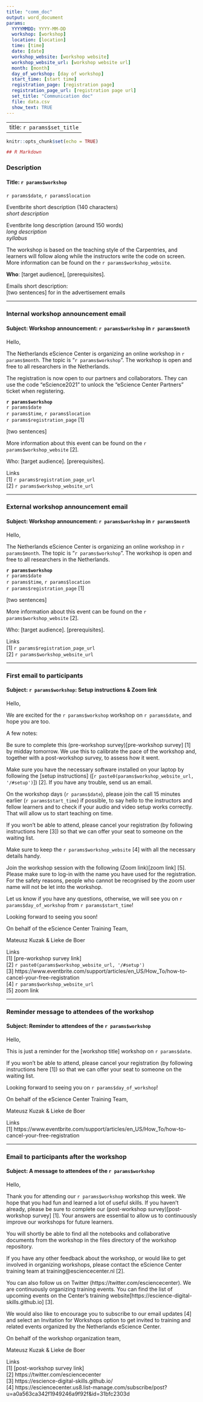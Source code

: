 ```yaml
---
title: "comm_doc"
output: word_document
params:
  YYYYMMDD: YYYY-MM-DD
  workshop: [workshop]
  location: [location]
  time: [time]
  date: [date]
  workshop_website: [workshop website]
  workshop_website_url: [workshop website url]
  month: [month]
  day_of_workshop: [day of workshop]
  start_time: [start time]
  registration_page: [registration page]
  registration_page_url: [registration page url]
  set_title: "Communication doc"
  file: data.csv
  show_text: TRUE
---
```


---
title: `r params$set_title`
---


```r
knitr::opts_chunk$set(echo = TRUE)

## R Markdown

```

### Description  
#### Title: `r params$workshop`  
`r params$date`, `r params$location`  


Eventbrite short description (140 characters)  
*short description*  
  
Eventbrite long description (around 150 words)  
*long description*  
*syllabus*  
  
The workshop is based on the teaching style of the Carpentries, and learners will follow along while the instructors write the code on screen. More information can be found on the `r params$workshop_website`.  
  
**Who**: [target audience], [prerequisites].  
  
Emails short description:  
[two sentences] for in the advertisement emails
  
------  

### Internal workshop announcement email  
#### Subject: Workshop announcement: `r params$workshop` in `r params$month`  

Hello,  

The Netherlands eScience Center is organizing an online workshop in `r params$month`. The topic is “`r params$workshop`”. The workshop is open and free to all researchers in the Netherlands. 

The registration is now open to our partners and collaborators. They can use the code "eScience2021" to unlock the “eScience Center Partners” ticket when registering. 

**`r params$workshop`**  
`r params$date`  
`r params$time`, `r params$location`  
`r params$registration_page` [1]  

[two sentences]

More information about this event can be found on the `r params$workshop_website` [2]. 

Who: [target audience]. [prerequisites].  
  
Links  
[1] `r params$registration_page_url`  
[2] `r params$workshop_website_url`  

---  

### External workshop announcement email 
#### Subject: Workshop announcement: `r params$workshop` in `r params$month`

Hello,  

The Netherlands eScience Center is organizing an online workshop in `r params$month`. The topic is “`r params$workshop`”. The workshop is open and free to all researchers in the Netherlands. 

**`r params$workshop`**  
`r params$date`  
`r params$time`, `r params$location`  
`r params$registration_page` [1]  

[two sentences]

More information about this event can be found on the `r params$workshop_website` [2]. 

Who: [target audience]. [prerequisites].  
  
  
Links  
[1] `r params$registration_page_url`  
[2] `r params$workshop_website_url`  

---

### First email to participants
#### Subject: `r params$workshop`: Setup instructions & Zoom link

Hello,

We are excited for the `r params$workshop` workshop on `r params$date`, and hope you are too. 

A few notes:

Be sure to complete this (pre-workshop survey)[pre-workshop survey] [1] by midday tomorrow. We use this to calibrate the pace of the workshop and, together with a post-workshop survey, to assess how it went.

Make sure you have the necessary software installed on your laptop by following the [setup instructions] ([`r paste0(params$workshop_website_url, '/#setup')`]) [2]. If you have any trouble, send us an email.

On the workshop days (`r params$date`), please join the call 15 minutes earlier (`r params$start_time`) if possible, to say hello to the instructors and fellow learners and to check if your audio and video setup works correctly. That will allow us to start teaching on time.

If you won’t be able to attend, please cancel your registration (by following instructions here [3])  so that we can offer your seat to someone on the waiting list.

Make sure to keep the `r params$workshop_website` [4] with all the necessary details handy.  

Join the workshop session with the following (Zoom link)[zoom link] [5]. Please make sure to log-in with the name you have used for the registration. For the safety reasons, people who cannot be recognised by the zoom user name will not be let into the workshop.

Let us know if you have any questions, otherwise, we will see you on `r params$day_of_workshop` from `r params$start_time`! 

Looking forward to seeing you soon!

On behalf of the eScience Center Training Team,

Mateusz Kuzak & Lieke de Boer


Links  
[1] [pre-workshop survey link]  
[2] `r paste0(params$workshop_website_url, '/#setup')`  
[3] https://www.eventbrite.com/support/articles/en_US/How_To/how-to-cancel-your-free-registration  
[4] `r params$workshop_website_url`  
[5] zoom link  

------

### Reminder message to attendees of the workshop
#### Subject: Reminder to attendees of the `r params$workshop`

Hello,

This is just a reminder for the [workshop title] workshop on `r params$date`.

If you won’t be able to attend, please cancel your registration (by following instructions here [1])  so that we can offer your seat to someone on the waiting list.

Looking forward to seeing you on `r params$day_of_workshop`!

On behalf of the eScience Center Training Team,

Mateusz Kuzak & Lieke de Boer

Links  
[1] https://www.eventbrite.com/support/articles/en_US/How_To/how-to-cancel-your-free-registration  

--------
### Email to participants after the workshop
#### Subject: A message to attendees of the `r params$workshop`
  
Hello,  

Thank you for attending our `r params$workshop` workshop this week. We hope that you had fun and learned a lot of useful skills.
If you haven’t already, please be sure to complete our (post-workshop survey)[post-workshop survey] [1]. Your answers are essential to allow us to continuously improve our workshops for future learners.  
  
You will shortly be able to find all the notebooks and collaborative documents from the workshop in the files directory of the workshop repository.  
  
If you have any other feedback about the workshop, or would like to get involved in organizing workshops, please contact the eScience Center training team at training@esciencecenter.nl [2].  
  
You can also follow us on Twitter (https://twitter.com/esciencecenter). We are continuously organizing training events. You can find the list of upcoming events on the Center’s training website[https://escience-digital-skills.github.io] [3].  
  
We would also like to encourage you to subscribe to our email updates [4] and select an Invitation for Workshops option to get invited to training and related events organized by the Netherlands eScience Center.

On behalf of the workshop organization team,

Mateusz Kuzak & Lieke de Boer  
  
Links  
[1] [post-workshop survey link]  
[2] https://twitter.com/esciencecenter  
[3] https://escience-digital-skills.github.io/  
[4] https://esciencecenter.us8.list-manage.com/subscribe/post?u=a0a563ca342f1949246a9f92f&id=31bfc2303d  


